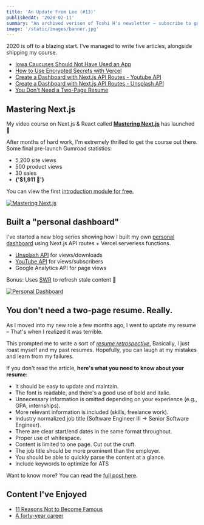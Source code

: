 ```yaml
---
title: 'An Update From Lee (#13)'
publishedAt: '2020-02-11'
summary: "An archived verison of Toshi H's newsletter – subscribe to get early access."
image: '/static/images/banner.jpg'
---
```


2020 is off to a blazing start.
I've managed to write five articles, alongside shipping my course.

- [Iowa Caucuses Should Not Have Used an App](/blog/iowa-caucuses)
- [How to Use Encrypted Secrets with Vercel](/blog/vercel-env-variables-size-limit)
- [Create a Dashboard with Next.js API Routes - Youtube API](/blog/youtube-api-nextjs)
- [Create a Dashboard with Next.js API Routes - Unsplash API](/blog/unsplash-api-nextjs)
- [You Don't Need a Two-Page Resume](/blog/resume)

## Mastering Next.js

My video course on Next.js & React called [**Mastering Next.js**](https://masteringnextjs.com/?ref=newsletter) has launched 🎉

After months of hard work, I'm extremely thrilled to get the course out there. Some final pre-launch Gumroad statistics:

- 5,200 site views
- 500 product views
- 30 sales
- <strong>{'$1,911 💸'}</strong>

You can view the first [introduction module for free.](https://www.youtube.com/watch?v=uQeidE2LA1s)

[![Mastering Next.js](/static/images/newsletter/3.jpg)](https://masteringnextjs.com/)

## Built a "personal dashboard"

I've started a new blog series showing how I built my own [personal dashboard](/dashboard)
using Next.js API routes + Vercel serverless functions.

- [Unsplash API](/blog/unsplash-api-nextjs) for views/downloads
- [YouTube API](/blog/youtube-api-nextjs) for views/subscribers
- Google Analytics API for page views

Bonus: Uses [SWR](https://swr.now.sh/) to refresh stale content 🚀

[![Personal Dashboard](/static/images/dashboard.jpg)](/dashboard)

## You don't need a two-page resume. Really.

As I moved into my new role a few months ago,
I went to update my resume – That's when I realized it was terrible.

This prompted me to write a sort of [_resume retrospective_.](/blog/resume)
Basically, I just roast myself and my past resumes.
Hopefully, you can laugh at my mistakes and learn from my failures.

If you don't read the article, **here's what you need to know about your resume:**

- It should be easy to update and maintain.
- The font is readable, and there's a good use of bold and italic.
- Unnecessary information is omitted depending on your experience (e.g., GPA, internships).
- More relevant information is included (skills, freelance work).
- Industry normalized job title (Software Engineer III -> Senior Software Engineer).
- There are clear start/end dates in the same format throughout.
- Proper use of whitespace.
- Content is limited to one page. Cut out the cruft.
- The job title should be more prominent than the employer.
- You should be able to quickly parse the content at a glance.
- Include keywords to optimize for ATS

Want to know more? You can read the [full post here](/blog/resume).

## Content I've Enjoyed

- [11 Reasons Not to Become Famous](https://tim.blog/2020/02/02/reasons-to-not-become-famous/)
- [A forty-year career](https://lethain.com/forty-year-career/)
